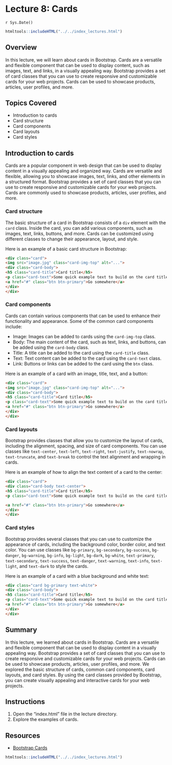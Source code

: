 # Lecture 8: Cards
`r Sys.Date()`

````r
htmltools::includeHTML("../../index_lectures.html")
````


## Overview

In this lecture, we will learn about cards in Bootstrap. Cards are a versatile
and flexible component that can be used to display content, such as images,
text, and links, in a visually appealing way. Bootstrap provides a set of card
classes that you can use to create responsive and customizable cards for your
web projects. Cards can be used to showcase products, articles, user profiles,
and more. 

## Topics Covered

- Introduction to cards
- Card structure
- Card components
- Card layouts
- Card styles

## Introduction to cards

Cards are a popular component in web design that can be used to display content
in a visually appealing and organized way. Cards are versatile and flexible,
allowing you to showcase images, text, links, and other elements in a
structured format. Bootstrap provides a set of card classes that you can use to
create responsive and customizable cards for your web projects. Cards are
commonly used to showcase products, articles, user profiles, and more.


### Card structure

The basic structure of a card in Bootstrap consists of a `div` element with the
`card` class. Inside the card, you can add various components, such as images,
text, links, buttons, and more. Cards can be customized using different classes
to change their appearance, layout, and style.

Here is an example of a basic card structure in Bootstrap:

```html
<div class="card">
<img src="image.jpg" class="card-img-top" alt="...">
<div class="card-body">
<h5 class="card-title">Card title</h5>
<p class="card-text">Some quick example text to build on the card title and make up the bulk of the card's content.</p>
<a href="#" class="btn btn-primary">Go somewhere</a>
</div>
</div>
```

### Card components

Cards can contain various components that can be used to enhance their
functionality and appearance. Some of the common card components include:

- Image: Images can be added to cards using the `card-img-top` class.
- Body: The main content of the card, such as text, links, and buttons, can be
added using the `card-body` class.
- Title: A title can be added to the card using the `card-title` class.
- Text: Text content can be added to the card using the `card-text` class.
- Link: Buttons or links can be added to the card using the `btn` class.

Here is an example of a card with an image, title, text, and a button:

```html
<div class="card">
<img src="image.jpg" class="card-img-top" alt="...">
<div class="card-body">
<h5 class="card-title">Card title</h5>
<p class="card-text">Some quick example text to build on the card title and make up the bulk of the card's content.</p>
<a href="#" class="btn btn-primary">Go somewhere</a>
</div>
</div>
```

### Card layouts

Bootstrap provides classes that allow you to customize the layout of cards,
including the alignment, spacing, and size of card components. You can use
classes like `text-center`, `text-left`, `text-right`, `text-justify`,
`text-nowrap`, `text-truncate`, and `text-break` to control the text alignment
and wrapping in cards.

Here is an example of how to align the text content of a card to the center:

```html
<div class="card">
<div class="card-body text-center">
<h5 class="card-title">Card title</h5>
<p class="card-text">Some quick example text to build on the card title and make up the bulk of the card's content.</p>

<a href="#" class="btn btn-primary">Go somewhere</a>
</div>
</div>
```

### Card styles

Bootstrap provides several classes that you can use to customize the appearance
of cards, including the background color, border color, and text color. You can
use classes like `bg-primary`, `bg-secondary`, `bg-success`, `bg-danger`,
`bg-warning`, `bg-info`, `bg-light`, `bg-dark`, `bg-white`, `text-primary`,
`text-secondary`, `text-success`, `text-danger`, `text-warning`, `text-info`,
`text-light`, and `text-dark` to style the cards.

Here is an example of a card with a blue background and white text:

```html
<div class="card bg-primary text-white">
<div class="card-body">
<h5 class="card-title">Card title</h5>
<p class="card-text">Some quick example text to build on the card title and make up the bulk of the card's content.</p>
<a href="#" class="btn btn-primary">Go somewhere</a>
</div>
</div>
```

## Summary

In this lecture, we learned about cards in Bootstrap. Cards are a versatile and
flexible component that can be used to display content in a visually appealing
way. Bootstrap provides a set of card classes that you can use to create
responsive and customizable cards for your web projects. Cards can be used to
showcase products, articles, user profiles, and more. We explored the basic
structure of cards, common card components, card layouts, and card styles. By
using the card classes provided by Bootstrap, you can create visually appealing
and interactive cards for your web projects.


## Instructions

1. Open the "index.html" file in the lecture directory.
1. Explore the examples of cards.

## Resources

- [Bootstrap Cards](https://getbootstrap.com/docs/5.1/components/card/)



````r
htmltools::includeHTML("../../index_lectures.html")
````

